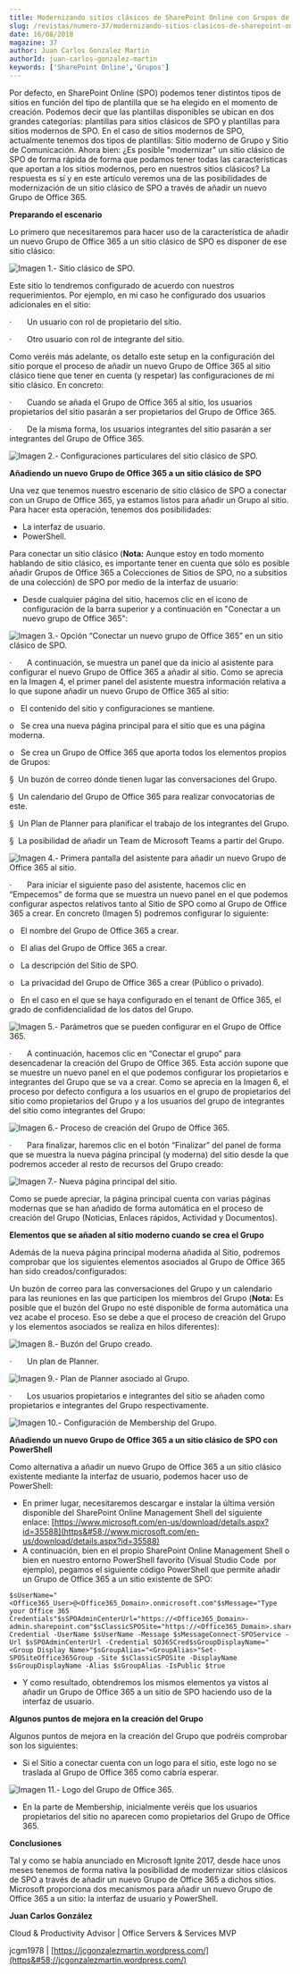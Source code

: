 ```yaml
---
title: Modernizando sitios clásicos de SharePoint Online con Grupos de Office 365
slug: /revistas/numero-37/modernizando-sitios-clasicos-de-sharepoint-online-con-grupos-de-office-365
date: 16/08/2018
magazine: 37
author: Juan Carlos Gonzalez Martin
authorId: juan-carlos-gonzalez-martin
keywords: ['SharePoint Online','Grupos']
---
```






Por defecto, en SharePoint Online (SPO) podemos tener distintos tipos de sitios en función del tipo de plantilla que se ha elegido en el momento de creación. Podemos decir que las plantillas disponibles se ubican en dos grandes categorías: plantillas para sitios clásicos de SPO y plantillas para sitios modernos de SPO. En el caso de sitios modernos de SPO, actualmente tenemos dos tipos de plantillas: Sitio moderno de Grupo y Sitio de Comunicación. Ahora bien: ¿Es posible "modernizar" un sitio clásico de SPO de forma rápida de forma que podamos tener todas las características que aportan a los sitios modernos, pero en nuestros sitios clásicos? La respuesta es sí y en este artículo veremos una de las posibilidades de modernización de un sitio clásico de SPO a través de añadir un nuevo Grupo de Office 365.

**Preparando el escenario**

Lo primero que necesitaremos para hacer uso de la característica de añadir un nuevo Grupo de Office 365 a un sitio clásico de SPO es disponer de ese sitio clásico:

![Imagen 1.- Sitio clásico de SPO.](../../../images/numero37/modernizando-sitios-clasicos-de-sharepoint-online-con-grupos-de-office-365/image1.png)

Este sitio lo tendremos configurado de acuerdo con nuestros requerimientos. Por ejemplo, en mi caso he configurado dos usuarios adicionales en el sitio:

·       Un usuario con rol de propietario del sitio.

·       Otro usuario con rol de integrante del sitio.

Como veréis más adelante, os detallo este setup en la configuración del sitio porque el proceso de añadir un nuevo Grupo de Office 365 al sitio clásico tiene que tener en cuenta (y respetar) las configuraciones de mi sitio clásico. En concreto:

·       Cuando se añada el Grupo de Office 365 al sitio, los usuarios propietarios del sitio pasarán a ser propietarios del Grupo de Office 365.

·       De la misma forma, los usuarios integrantes del sitio pasarán a ser integrantes del Grupo de Office 365.

![Imagen 2.- Configuraciones particulares del sitio clásico de SPO.](../../../images/numero37/modernizando-sitios-clasicos-de-sharepoint-online-con-grupos-de-office-365/image2.png)

**Añadiendo un nuevo Grupo de Office 365 a un sitio clásico de SPO**

Una vez que tenemos nuestro escenario de sitio clásico de SPO a conectar con un Grupo de Office 365, ya estamos listos para añadir un Grupo al sitio. Para hacer esta operación, tenemos dos posibilidades:

- La interfaz de usuario.
- PowerShell.


Para conectar un sitio clásico (**Nota:** Aunque estoy en todo momento hablando de sitio clásico, es importante tener en cuenta que sólo es posible añadir Grupos de Office 365 a Colecciones de Sitios de SPO, no a subsitios de una colección) de SPO por medio de la interfaz de usuario:

- Desde cualquier página del sitio, hacemos clic en el icono de configuración de la barra superior y a continuación en "Conectar a un nuevo grupo de Office 365":


![Imagen 3.- Opción “Conectar un nuevo grupo de Office 365” en un sitio clásico de SPO.](../../../images/numero37/modernizando-sitios-clasicos-de-sharepoint-online-con-grupos-de-office-365/image3.png)

·       A continuación, se muestra un panel que da inicio al asistente para configurar el nuevo Grupo de Office 365 a añadir al sitio. Como se aprecia en la Imagen 4, el primer panel del asistente muestra información relativa a lo que supone añadir un nuevo Grupo de Office 365 al sitio:

o   El contenido del sitio y configuraciones se mantiene.

o   Se crea una nueva página principal para el sitio que es una página moderna.

o   Se crea un Grupo de Office 365 que aporta todos los elementos propios de Grupos:

§  Un buzón de correo dónde tienen lugar las conversaciones del Grupo.

§  Un calendario del Grupo de Office 365 para realizar convocatorias de este.

§  Un Plan de Planner para planificar el trabajo de los integrantes del Grupo.

§  La posibilidad de añadir un Team de Microsoft Teams a partir del Grupo.

![Imagen 4.- Primera pantalla del asistente para añadir un nuevo Grupo de Office 365 al sitio.](../../../images/numero37/modernizando-sitios-clasicos-de-sharepoint-online-con-grupos-de-office-365/image4.png)

·       Para iniciar el siguiente paso del asistente, hacemos clic en “Empecemos” de forma que se muestra un nuevo panel en el que podemos configurar aspectos relativos tanto al Sitio de SPO como al Grupo de Office 365 a crear. En concreto (Imagen 5) podremos configurar lo siguiente:

o   El nombre del Grupo de Office 365 a crear.

o   El alias del Grupo de Office 365 a crear.

o   La descripción del Sitio de SPO.

o   La privacidad del Grupo de Office 365 a crear (Público o privado).

o   En el caso en el que se haya configurado en el tenant de Office 365, el grado de confidencialidad de los datos del Grupo.

![Imagen 5.- Parámetros que se pueden configurar en el Grupo de Office 365.](../../../images/numero37/modernizando-sitios-clasicos-de-sharepoint-online-con-grupos-de-office-365/image5.png)

·       A continuación, hacemos clic en “Conectar el grupo” para desencadenar la creación del Grupo de Office 365. Esta acción supone que se muestre un nuevo panel en el que podemos configurar los propietarios e integrantes del Grupo que se va a crear. Como se aprecia en la Imagen 6, el proceso por defecto configura a los usuarios en el grupo de propietarios del sitio como propietarios del Grupo y a los usuarios del grupo de integrantes del sitio como integrantes del Grupo:

![Imagen 6.- Proceso de creación del Grupo de Office 365.](../../../images/numero37/modernizando-sitios-clasicos-de-sharepoint-online-con-grupos-de-office-365/image6.png)

·       Para finalizar, haremos clic en el botón “Finalizar” del panel de forma que se muestra la nueva página principal (y moderna) del sitio desde la que podremos acceder al resto de recursos del Grupo creado:

![Imagen 7.- Nueva página principal del sitio.](../../../images/numero37/modernizando-sitios-clasicos-de-sharepoint-online-con-grupos-de-office-365/image7.png)

Como se puede apreciar, la página principal cuenta con varias páginas modernas que se han añadido de forma automática en el proceso de creación del Grupo (Noticias, Enlaces rápidos, Actividad y Documentos).

**Elementos que se añaden al sitio moderno cuando se crea el Grupo**

Además de la nueva página principal moderna añadida al Sitio, podremos comprobar que los siguientes elementos asociados al Grupo de Office 365 han sido creados/configurados:

Un buzón de correo para las conversaciones del Grupo y un calendario para las reuniones en las que participen los miembros del Grupo (**Nota:** Es posible que el buzón del Grupo no esté disponible de forma automática una vez acabe el proceso. Eso se debe a que el proceso de creación del Grupo y los elementos asociados se realiza en hilos diferentes):

![Imagen 8.- Buzón del Grupo creado.](../../../images/numero37/modernizando-sitios-clasicos-de-sharepoint-online-con-grupos-de-office-365/image8.png)

·       Un plan de Planner.

![Imagen 9.- Plan de Planner asociado al Grupo.](../../../images/numero37/modernizando-sitios-clasicos-de-sharepoint-online-con-grupos-de-office-365/image9.png)

·       Los usuarios propietarios e integrantes del sitio se añaden como propietarios e integrantes del Grupo respectivamente.

![Imagen 10.- Configuración de Membership del Grupo.](../../../images/numero37/modernizando-sitios-clasicos-de-sharepoint-online-con-grupos-de-office-365/image10.png)

**Añadiendo un nuevo Grupo de Office 365 a un sitio clásico de SPO con PowerShell**

Como alternativa a añadir un nuevo Grupo de Office 365 a un sitio clásico existente mediante la interfaz de usuario, podemos hacer uso de PowerShell:

- En primer lugar, necesitaremos descargar e instalar la última versión disponible del SharePoint Online Management Shell del siguiente enlace: [https://www.microsoft.com/en-us/download/details.aspx?id=35588](https&#58;//www.microsoft.com/en-us/download/details.aspx?id=35588)
- A continuación, bien en el propio SharePoint Online Management Shell o bien en nuestro entorno PowerShell favorito (Visual Studio Code  por ejemplo), pegamos el siguiente código PowerShell que permite añadir un Grupo de Office 365 a un sitio existente de SPO:


```
$sUserName="<Office365_User>@<Office365_Domain>.onmicrosoft.com"$sMessage="Type your Office 365 Credentials"$sSPOAdminCenterUrl="https://<Office365_Domain>-admin.sharepoint.com"$sClassicSPOSite="https://<Office365_Domain>.sharepoint.com/sites/<Site_Name>/"$O365Cred=Get-Credential -UserName $sUserName -Message $sMessageConnect-SPOService -Url $sSPOAdminCenterUrl -Credential $O365Cred$sGroupDisplayName="<Group Display Name>"$sGroupAlias="<GroupAlias>"Set-SPOSiteOffice365Group -Site $sClassicSPOSite -DisplayName $sGroupDisplayName -Alias $sGroupAlias -IsPublic $true​
```

- Y como resultado, obtendremos los mismos elementos ya vistos al añadir un Grupo de Office 365 a un sitio de SPO haciendo uso de la interfaz de usuario.


**Algunos puntos de mejora en la creación del Grupo**

Algunos puntos de mejora en la creación del Grupo que podréis comprobar son los siguientes:

- Si el Sitio a conectar cuenta con un logo para el sitio, este logo no se traslada al Grupo de Office 365 como cabría esperar.


![Imagen 11.- Logo del Grupo de Office 365.](../../../images/numero37/modernizando-sitios-clasicos-de-sharepoint-online-con-grupos-de-office-365/image11.png)

- En la parte de Membership, inicialmente veréis que los usuarios propietarios del sitio no aparecen como propietarios del Grupo de Office 365.


**Conclusiones**

Tal y como se había anunciado en Microsoft Ignite 2017, desde hace unos meses tenemos de forma nativa la posibilidad de modernizar sitios clásicos de SPO a través de añadir un nuevo Grupo de Office 365 a dichos sitios. Microsoft proporciona dos mecanismos para añadir un nuevo Grupo de Office 365 a un sitio: la interfaz de usuario y PowerShell.



**Juan Carlos González**

Cloud & Productivity Advisor | Office Servers & Services MVP

jcgm1978 | [https://jcgonzalezmartin.wordpress.com/](https&#58;//jcgonzalezmartin.wordpress.com/)

